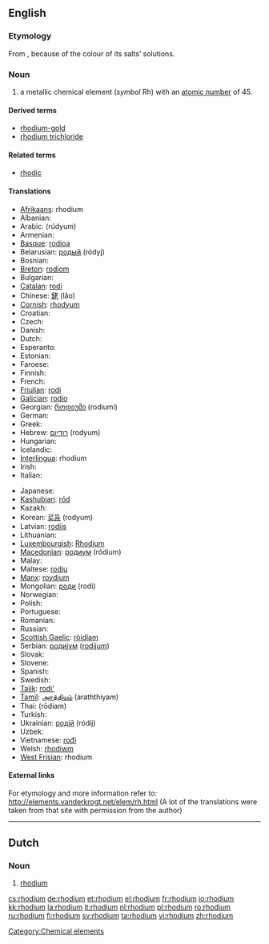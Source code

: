 {{also|Rhodium}}
==English==
{{elements|Rh|ruthenium|Ru|palladium|Pd}}

===Etymology===
From {{etyl|grc}} {{term|ῥόδον||rose|sc=Polytonic|tr=rhodon|lang=grc}}, because of the colour of its salts’ solutions.

===Noun===
{{en-noun|-}}
{{wikipedia}}

# a metallic chemical element (''symbol'' Rh) with an [[atomic number]] of 45.

====Derived terms====
* [[rhodium-gold]]
* [[rhodium trichloride]]

====Related terms====
* [[rhodic]]

====Translations====
{{trans-top|chemical element}}
* [[Afrikaans]]: rhodium
* Albanian: {{t-|sq|rodium|xs=Albanian}}
* Arabic: {{Arab|[[روديوم]]}} (rúdyum) {{m}}
* Armenian: {{t-|hy|ռոդիում|tr=ṙodium|sc=Armn|xs=Armenian}}
* [[Basque]]: [[rodioa]]
* Belarusian: [[родый]] (ródyj) {{m}}
* Bosnian: {{t-|bs|rodij}}
* [[Breton]]: [[rodiom]]
* Bulgarian: {{t-|bg|родий|m|tr=ródij|sc=Cyrl}}
* [[Catalan]]: [[rodi]]
* Chinese: [[銠]] (lǎo)
* [[Cornish]]: [[rhodyum]]
* Croatian: {{t-|hr|rodij}}
* Czech: {{t+|cs|rhodium}}
* Danish: {{t-|da|rhodium}}
* Dutch: {{t+|nl|rhodium|n}}
* Esperanto: {{t-|eo|rodio|xs=Esperanto}}
* Estonian: {{t-|et|roodium}}
* Faroese: {{t-|fo|rodium|xs=Faroese}}
* Finnish: {{t+|fi|rodium}}
* French: {{t+|fr|rhodium|m}}
* [[Friulian]]: [[rodi]]
* [[Galician]]: [[rodio]]
* Georgian: [[როდიუმი]] (rodiumi)
* German: {{t+|de|Rhodium|n}}
* Greek: {{t+|el|ρόδιο|n|tr=ródio|sc=Grek}}
* Hebrew: [[רודיום]] (rodyum)
* Hungarian: {{t+|hu|ródium}}
* Icelandic: {{t+|is|ródín}}
* [[Interlingua]]: rhodium
* Irish: {{t+|ga|róidiam|xs=Irish}}
* Italian: {{t+|it|rodio|m}}
{{trans-mid}}
* Japanese: {{t+|ja|ロジウム|tr=rojiumu|sc=Jpan}}
* [[Kashubian]]: [[ród]]
* Kazakh: {{t-|kk|родий|tr=rodiy|sc=Cyrl|xs=Kazakh}}
* Korean: [[로듐]] (rodyum)
* Latvian: [[rodijs]]
* Lithuanian: {{t+|lt|rodis|xs=Lithuanian}}
* [[Luxembourgish]]: [[Rhodium]]
* [[Macedonian]]: [[родиум]] (ródium) {{m}}
* Malay: {{t-|ms|rodium|xs=Malay}}
* Maltese: [[rodju]]
* [[Manx]]: [[roydjum]]
* Mongolian: [[роди]] (rodi)
* Norwegian: {{t-|no|rhodium}}
* Polish: {{t+|pl|rod|m}}
* Portuguese: {{t+|pt|ródio|m}}
* Romanian: {{t+|ro|rodiu|n}}
* Russian: {{t+|ru|родий|m|tr=ródij|sc=Cyrl}}
* [[Scottish Gaelic]]: [[ròidiam]]
* Serbian: [[родиjум]] ([[rodijum]]) {{m}}
* Slovak: {{t-|sk|ródium}}
* Slovene: {{t+|sl|rodij}}
* Spanish: {{t+|es|rodio|m}}
* Swedish: {{t+|sv|rodium|n}}
* [[Tajik]]: [[rodi']]
* [[Tamil]]: [[அரத்தியம்]] (araththiyam)
* Thai: {{Thai|[[โรเดียม]]}} (rōdiam)
* Turkish: {{t+|tr|rodyum}}
* Ukrainian: [[родiй]] (ródij) {{m}}
* Uzbek: {{t-|uz|родий|tr=rodiy|sc=Cyrl|xs=Uzbek}}
* Vietnamese: [[rođi]]
* Welsh: [[rhodiwm]]
* [[West Frisian]]: rhodium
{{trans-bottom}}

====External links====
For etymology and more information refer to:
http://elements.vanderkrogt.net/elem/rh.html
(A lot of the translations were taken from that site with permission from the author)

[[Category:Chemical elements]]

----

==Dutch==
{{wikipedia|lang=nl}}

===Noun===
{{infl|nl|noun|g=n}}

# {{chemical element|lang=nl}} [[rhodium#English|rhodium]]

[[cs:rhodium]]
[[de:rhodium]]
[[et:rhodium]]
[[el:rhodium]]
[[fr:rhodium]]
[[io:rhodium]]
[[kk:rhodium]]
[[la:rhodium]]
[[lt:rhodium]]
[[nl:rhodium]]
[[pl:rhodium]]
[[ro:rhodium]]
[[ru:rhodium]]
[[fi:rhodium]]
[[sv:rhodium]]
[[ta:rhodium]]
[[vi:rhodium]]
[[zh:rhodium]]